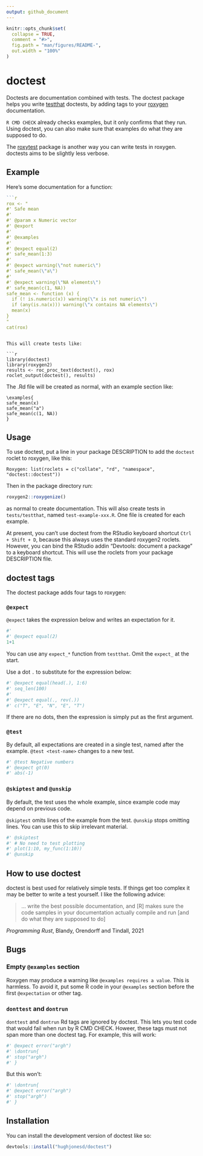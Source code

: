 ```yaml
---
output: github_document
---
```


<!-- README.md is generated from README.Rmd. Please edit that file -->

```r
knitr::opts_chunk$set(
  collapse = TRUE,
  comment = "#>",
  fig.path = "man/figures/README-",
  out.width = "100%"
)
```

# doctest


<!-- badges: start -->
<!-- badges: end -->

Doctests are documentation combined with tests.
The doctest package helps you write 
[testthat](https://testthat.r-lib.org/) doctests,
by adding tags to your [roxygen](https://roxygen2.r-lib.org/) documentation.

`R CMD CHECK` already checks examples, but it only confirms that they run. Using
doctest, you can also make sure that examples do what they are supposed to do.

The [roxytest](https://mikldk.github.io/roxytest/) package is another way you 
can write tests in roxygen. doctests aims to be slightly less verbose.

## Example

Here's some documentation for a function:

```r
```r
rox <- "
#' Safe mean
#' 
#' @param x Numeric vector
#' @export
#' 
#' @examples
#' 
#' @expect equal(2)
#' safe_mean(1:3)
#' 
#' @expect warning(\"not numeric\")
#' safe_mean(\"a\")
#'
#' @expect warning(\"NA elements\")
#' safe_mean(c(1, NA))
safe_mean <- function (x) {
  if (! is.numeric(x)) warning(\"x is not numeric\")
  if (any(is.na(x))) warning(\"x contains NA elements\")
  mean(x)
}
"
cat(rox)
```
```

This will create tests like:

```r
library(doctest)
library(roxygen2)
results <- roc_proc_text(doctest(), rox)
roclet_output(doctest(), results)
```

The .Rd file will be created as normal, with an example section like:

```
\examples{
safe_mean(x)
safe_mean("a")
safe_mean(c(1, NA))
}
```

## Usage

To use doctest, put a line in your package DESCRIPTION to add the `doctest`
roclet to roxygen, like this:

```
Roxygen: list(roclets = c("collate", "rd", "namespace", "doctest::doctest")) 
```

Then in the package directory run:

```r
roxygen2::roxygenize()
```

as normal to create documentation. This will also create tests in
`tests/testthat`, named `test-example-xxx.R`. One file is created for each
example.

At present, you can't use doctest from the RStudio keyboard shortcut
`Ctrl + Shift + D`, because this always uses the standard roxygen2 roclets. 
However, you can bind the RStudio addin "Devtools: document a package" to a
keyboard shortcut. This will use the roclets from your package DESCRIPTION file.

## doctest tags

The doctest package adds four tags to roxygen:

### `@expect`

`@expect` takes the expression below and writes an expectation for it.

```r
#'
#' @expect equal(2)
1+1
```

You can use any `expect_*` function from `testthat`. Omit the `expect_` at the
start.

Use a dot `.` to substitute for the expression below:

```r
#' @expect equal(head(.), 1:6)
#' seq_len(100)
#'
#' @expect equal(., rev(.))
#' c("T", "E", "N", "E", "T")
```

If there are no dots, then the expression is simply put as the first argument.

### `@test`

By default, all expectations are created in a single test, named after the
example. `@test <test-name>` changes to a new test.

```r
#' @test Negative numbers
#' @expect gt(0)
#' abs(-1)
```


### `@skiptest` and `@unskip`

By default, the test uses the whole example, since example code may depend
on previous code.

`@skiptest` omits lines of the example from the test. `@unskip` stops
omitting lines. You can use this to skip irrelevant material.

```r
#' @skiptest
#' # No need to test plotting
#' plot(1:10, my_func(1:10))
#' @unskip
```

## How to use doctest

doctest is best used for relatively simple tests. If things get too complex
it may be better to write a test yourself. I like the following advice:

> ... write the best possible documentation, and [R] makes sure the code
> samples in your documentation actually compile and run [and do what they
> are supposed to do]

*Programming Rust*, Blandy, Orendorff and Tindall, 2021


## Bugs

### Empty `@examples` section

Roxygen may produce a warning like `@examples requires a value`. This is 
harmless. To avoid it, put some R code in your `@examples` section before
the first `@expectation` or other tag.



### `donttest` and `dontrun`

`donttest` and `dontrun` Rd tags are ignored by doctest. This lets you
test code that would fail when run by R CMD CHECK. Howeer, these tags must
not span more than one doctest tag. For example, this will work:

```r
#' @expect error("argh")
#' \dontrun{
#' stop("argh")
#' }
```

But this won't:

```r
#' \dontrun{
#' @expect error("argh")
#' stop("argh")
#' }
```



## Installation

You can install the development version of doctest like so:

``` r
devtools::install("hughjonesd/doctest")
```

